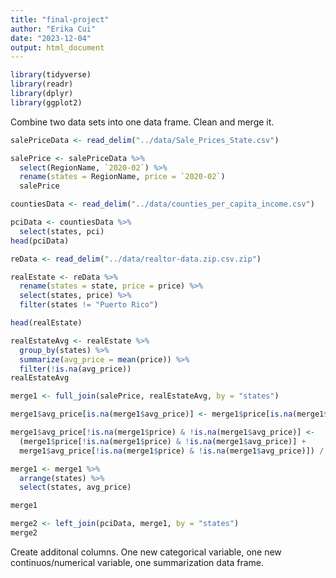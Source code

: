 ---
title: "final-project"
author: "Erika Cui"
date: "2023-12-04"
output: html_document
---

```{r}
library(tidyverse)
library(readr)
library(dplyr)
library(ggplot2)
```

Combine two data sets into one data frame. Clean and merge it.

```{r}
salePriceData <- read_delim("../data/Sale_Prices_State.csv")

salePrice <- salePriceData %>% 
  select(RegionName, `2020-02`) %>% 
  rename(states = RegionName, price = `2020-02`)
  salePrice
```
```{r}
countiesData <- read_delim("../data/counties_per_capita_income.csv")

pciData <- countiesData %>% 
  select(states, pci)
head(pciData)
```



```{r}
reData <- read_delim("../data/realtor-data.zip.csv.zip")

realEstate <- reData %>%
  rename(states = state, price = price) %>% 
  select(states, price) %>%
  filter(states != "Puerto Rico")

head(realEstate)
```

```{r}
realEstateAvg <- realEstate %>% 
  group_by(states) %>% 
  summarize(avg_price = mean(price)) %>% 
  filter(!is.na(avg_price))
realEstateAvg
```
```{r}
merge1 <- full_join(salePrice, realEstateAvg, by = "states")

merge1$avg_price[is.na(merge1$avg_price)] <- merge1$price[is.na(merge1$avg_price)]

merge1$avg_price[!is.na(merge1$price) & !is.na(merge1$avg_price)] <- 
  (merge1$price[!is.na(merge1$price) & !is.na(merge1$avg_price)] +
  merge1$avg_price[!is.na(merge1$price) & !is.na(merge1$avg_price)]) / 2

merge1 <- merge1 %>% 
  arrange(states) %>% 
  select(states, avg_price)

merge1
```


```{r}
merge2 <- left_join(pciData, merge1, by = "states")
merge2

```




Create additonal columns. One new categorical variable, one new continuos/numerical variable, one summarization data frame.
